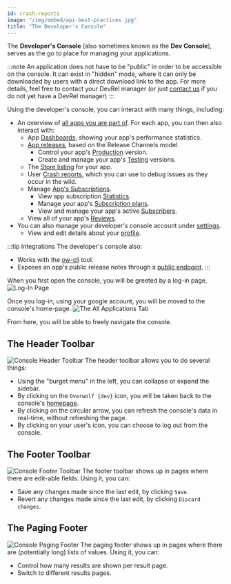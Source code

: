 ```yaml
---
id: crash-reports
image: "/img/embed/api-best-practices.jpg"
title: "The Developer's Console"
---
```


The **Developer's Console** (also sometimes known as the **Dev Console**), serves as the go to place for managing your applications.

:::note
An application does not have to be "public" in order to be accessible on the console. It can exist in "hidden" mode, where it can only be
downloaded by users with a direct download link to the app. For more details, feel free to contact your DevRel manager
(or just [contact us](/support/contact-us) if you do not yet have a DevRel manager)
:::

Using the developer's console, you can interact with many things, including:
- An overview of [all apps you are part of](developers-console/all-applications). For each app, you can then also interact with:
    - App [Dashboards](developers-console/all-applications/dashboard), showing your app's performance statistics.
    - [App releases](developers-console/all-applications/release-management), based on the Release Channels model.
        - Control your app's [Production](developers-console/all-applications/release-management/production) version.
        - Create and manage your app's [Testing](developers-console/all-applications/release-management/testing) versions.
    - The [Store listing](developers-console/all-applications/store-listing) for your app.
    - User [Crash reports](developers-console/all-applications/crash-reports), which you can use to debug issues as they occur in the wild.
    - Manage [App's Subscriptions](developers-console/all-applications/subscriptions).
        - View app subscription [Statistics](developers-console/all-applications/subscriptions/statistics).
        - Manage your app's [Subscription plans](developers-console/all-applications/subscriptions/subscription-plans).
        - View and manage your app's active [Subscribers](developers-console/all-applications/subscriptions/subscribers).
    - View all of your app's [Reviews](developers-console/all-applications/user-feedback/reviews).
- You can also manage your developer's console account under [settings](developers-console/settings).
    - View and edit details about your [profile](developers-console/settings/profile).

:::tip Integrations
The developer's console also:
- Works with the [ow-cli](/tools/ow-cli) tool.
- Exposes an app's public release notes through a [public endpoint](developers-console/all-applications/release-management#release-notes-endpoint).
:::

When you first open the console, you will be greeted by a log-in page.
![Log-In Page](/assets/tools/developers-console/index.jpg)

Once you log-in, using your google account, you will be moved to the console's home-page.
![The All Applications Tab](/assets/tools/developers-console/all-applications/index.jpg)

From here, you will be able to freely navigate the console.

## The Header Toolbar

![Console Header Toolbar](/assets/tools/developers-console/header.jpg)
The header toolbar allows you to do several things:
- Using the "burget menu" in the left, you can collapse or expand the sidebar.
- By clicking on the `Overwolf {dev}` icon, you will be taken back to the console's [homepage](developers-console/all-applications).
- By clicking on the circular arrow, you can refresh the console's data in real-time, without refreshing the page.
- By clicking on your user's icon, you can choose to log out from the console.

## The Footer Toolbar

![Console Footer Toolbar](/assets/tools/developers-console/footer.jpg)
The footer toolbar shows up in pages where there are edit-able fields.
Using it, you can:
- Save any changes made since the last edit, by clicking `Save`.
- Revert any changes made since the last edit, by clicking `Discard changes`.

## The Paging Footer

![Console Paging Footer](/assets/tools/developers-console/paging-footer.jpg)
The paging footer shows up in pages where there are (potentially long) lists of values.
Using it, you can:
- Control how many results are shown per result page.
- Switch to different results pages.